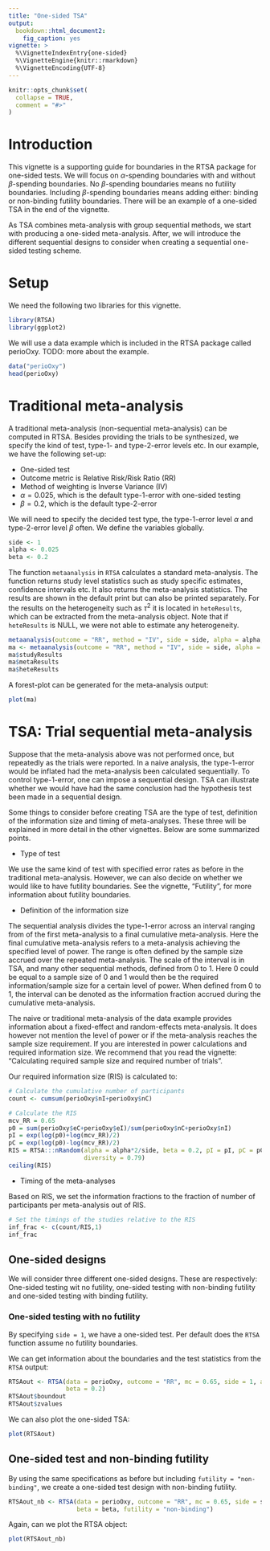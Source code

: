 ```yaml
---
title: "One-sided TSA"
output: 
  bookdown::html_document2:
    fig_caption: yes
vignette: >
  %\VignetteIndexEntry{one-sided}
  %\VignetteEngine{knitr::rmarkdown}
  %\VignetteEncoding{UTF-8}
---
```


```r
knitr::opts_chunk$set(
  collapse = TRUE,
  comment = "#>"
)
```

# Introduction
 
This vignette is a supporting guide for boundaries in the RTSA package for one-sided tests. We will focus on $\alpha$-spending boundaries with and without $\beta$-spending boundaries. No $\beta$-spending boundaries means no futility boundaries. Including $\beta$-spending boundaries means adding either: binding or non-binding futility boundaries. There will be an example of a one-sided TSA in the end of the vignette.

As TSA combines meta-analysis with group sequential methods, we start with producing a one-sided meta-analysis. After, we will introduce the different sequential designs to consider when creating a sequential one-sided testing scheme. 

# Setup

We need the following two libraries for this vignette. 

```r
library(RTSA)
library(ggplot2)
```

We will use a data example which is included in the RTSA package called perioOxy. TODO: more about the example.

```r
data("perioOxy")
head(perioOxy)
```

# Traditional meta-analysis 

A traditional meta-analysis (non-sequential meta-analysis) can be computed in RTSA. Besides providing the trials to be synthesized, we specify the kind of test, type-1- and type-2-error levels etc. In our example, we have the following set-up: 

- One-sided test
- Outcome metric is Relative Risk/Risk Ratio (RR)
- Method of weighting is Inverse Variance (IV)
- $\alpha=0.025$, which is the default type-1-error with one-sided testing
- $\beta=0.2$, which is the default type-2-error

We will need to specify the decided test type, the type-1-error level $\alpha$ and type-2-error level $\beta$ often. We define the variables globally. 

```r
side <- 1
alpha <- 0.025
beta <- 0.2
```

The function `metaanalysis` in `RTSA` calculates a standard meta-analysis. The function returns study level statistics such as study specific estimates, confidence intervals etc. It also returns the meta-analysis statistics. The results are shown in the default print but can also be printed separately. For the results on the heterogeneity such as $\tau^2$ it is located in `heteResults`, which can be extracted from the meta-analysis object. Note that if `heteResults` is NULL, we were not able to estimate any heterogeneity. 

```r
metaanalysis(outcome = "RR", method = "IV", side = side, alpha = alpha, beta = beta, data = perioOxy)
ma <- metaanalysis(outcome = "RR", method = "IV", side = side, alpha = alpha, beta = beta, data = perioOxy)
ma$studyResults
ma$metaResults
ma$heteResults
```

A forest-plot can be generated for the meta-analysis output:

```r
plot(ma)
```

# TSA: Trial sequential meta-analysis

Suppose that the meta-analysis above was not performed once, but repeatedly as the trials were reported. In a naive analysis, the type-1-error would be inflated had the meta-analysis been calculated sequentially. To control type-1-error, one can impose a sequential design. TSA can illustrate whether we would have had the same conclusion had the hypothesis test been made in a sequential design. 

Some things to consider before creating TSA are the type of test, definition of the information size and timing of meta-analyses. These three will be explained in more detail in the other vignettes. Below are some summarized points.

- Type of test

We use the same kind of test with specified error rates as before in the traditional meta-analysis. However, we can also decide on whether we would like to have futility boundaries. See the vignette, "Futility", for more information about futility boundaries. 

- Definition of the information size

The sequential analysis divides the type-1-error across an interval ranging from of the first meta-analysis to a final cumulative meta-analysis. Here the final cumulative meta-analysis refers to a meta-analysis achieving the specified level of power. The range is often defined by the sample size accrued over the repeated meta-analysis. The scale of the interval is in TSA, and many other sequential methods, defined from 0 to 1. Here 0 could be equal to a sample size of 0 and 1 would then be the required information/sample size for a certain level of power. When defined from 0 to 1, the interval can be denoted as the information fraction accrued during the cumulative meta-analysis. 

The naive or traditional meta-analysis of the data example provides information about a fixed-effect and random-effects meta-analysis. It does however not mention the level of power or if the meta-analysis reaches the sample size requirement. If you are interested in power calculations and required information size. We recommend that you read the vignette: "Calculating required sample size and required number of trials". 

Our required information size (RIS) is calculated to:

```r
# Calculate the cumulative number of participants
count <- cumsum(perioOxy$nI+perioOxy$nC)

# Calculate the RIS 
mcv_RR = 0.65
p0 = sum(perioOxy$eC+perioOxy$eI)/sum(perioOxy$nC+perioOxy$nI)
pI = exp(log(p0)+log(mcv_RR)/2)
pC = exp(log(p0)-log(mcv_RR)/2)
RIS = RTSA:::nRandom(alpha = alpha*2/side, beta = 0.2, pI = pI, pC = pC,
                     diversity = 0.79)
ceiling(RIS)
```
- Timing of the meta-analyses

Based on RIS, we set the information fractions to the fraction of number of participants per meta-analysis out of RIS.

```r
# Set the timings of the studies relative to the RIS
inf_frac <- c(count/RIS,1)
inf_frac
```

## One-sided designs

We will consider three different one-sided designs. These are respectively: One-sided testing wit no futility, one-sided testing with non-binding futility and one-sided testing with binding futility. 

### One-sided testing with no futility

By specifying `side = 1`, we have a one-sided test. Per default does the `RTSA` function assume no futility boundaries. 

We can get information about the boundaries and the test statistics from the `RTSA` output:

```r
RTSAout <- RTSA(data = perioOxy, outcome = "RR", mc = 0.65, side = 1, alpha = 0.025, 
                beta = 0.2)
RTSAout$boundout
RTSAout$zvalues
```

We can also plot the one-sided TSA:

```r
plot(RTSAout)
```


## One-sided test and non-binding futility

By using the same specifications as before but including `futility = "non-binding"`, we create a one-sided test design with non-binding futility. 

```r
RTSAout_nb <- RTSA(data = perioOxy, outcome = "RR", mc = 0.65, side = side, alpha = alpha, 
                   beta = beta, futility = "non-binding")
```

Again, can we plot the RTSA object: 

```r
plot(RTSAout_nb)
```

